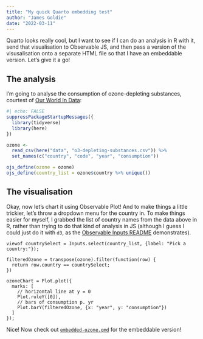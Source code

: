 ```yaml
---
title: "My quick Quarto embedding test"
author: "James Goldie"
date: "2022-03-11"
---
```


Quarto looks really cool, but I want to see if I can do an analysis in R with it, send that visualisation to Observable JS, and then pass a version of the visusalisation onto a separate HTML file so that I have an embeddable version. Let's give it a go!

## The analysis

I'm going to analyse the consumption of ozone-depleting substances, courtest of [Our World In Data](https://ourworldindata.org/ozone-layer):

```r
#| echo: FALSE
suppressPackageStartupMessages({
  library(tidyverse)
  library(here)
})

ozone <-
  read_csv(here("data", "o3-depleting-substances.csv")) %>%
  set_names(c("country", "code", "year", "consumption"))

ojs_define(ozone = ozone)
ojs_define(country_list = ozone$country %>% unique())

```

## The visualisation

Okay, now let's chart it using Observable Plot! And to make things a little trickier, let's throw a dropdown menu for the country in. To make things easier for myself, I grabbed the list of country names from the data above in R, rather than trying to do that kind of analysis in JS (although I guess I could just do it with `d3`, as the [Observable Inputs README](https://github.com/observablehq/inputs#Select) demonstrates).

```ojs
viewof countrySelect = Inputs.select(country_list, {label: "Pick a country:"});

filteredOzone = transpose(ozone).filter(function(row) {
  return row.country == countrySelect;
})

ozoneChart = Plot.plot({
  marks: [
    // horizontal line at y = 0
    Plot.ruleY([0]),
    // bars of consumption p. yr
    Plot.barY(filteredOzone, {x: "year", y: "consumption"})
  ]
});
```

Nice! Now check out [`embedded-ozone.qmd`](embedded-ozone.html) for the embeddable version!